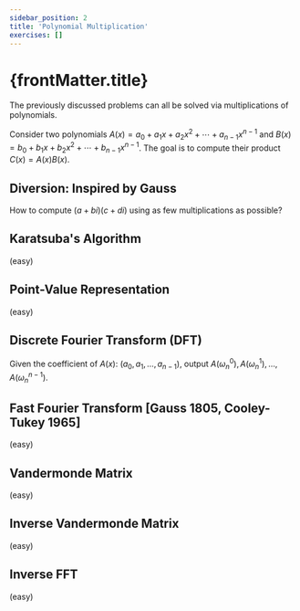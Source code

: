 ```yaml
---
sidebar_position: 2
title: 'Polynomial Multiplication'
exercises: []
---
```


# {frontMatter.title}

The previously discussed problems can all be solved via multiplications of polynomials.

Consider two polynomials $A(x)=a_0+a_1x+a_2x^2+\cdots+a_{n-1}x^{n-1}$
and $B(x)=b_0+b_1x+b_2x^2+\cdots+b_{n-1}x^{n-1}$.
The goal is to compute their product $C(x)=A(x)B(x)$.

## Diversion: Inspired by Gauss

How to compute $(a+bi)(c+di)$ using as few multiplications as possible?

## Karatsuba's Algorithm 

(easy)

## Point-Value Representation

(easy)

## Discrete Fourier Transform (DFT) 

Given the coefficient of $A(x)$: $(a_0, a_1, \ldots, a_{n-1})$, output $A(\omega_n^0), A(\omega_n^1), \ldots, A(\omega_n^{n-1})$.

## Fast Fourier Transform [Gauss 1805, Cooley-Tukey 1965]

(easy)

## Vandermonde Matrix 

(easy)

## Inverse Vandermonde Matrix

(easy)

## Inverse FFT

(easy)
